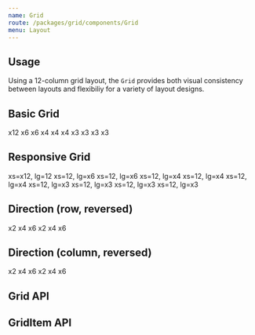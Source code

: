```yaml
---
name: Grid
route: /packages/grid/components/Grid
menu: Layout
---
```



## Usage

Using a 12-column grid layout, the `Grid` provides both visual consistency between layouts and flexibiliy for a variety of layout designs.

## Basic Grid

<Playground>
  <Grid>
    <GridItem xs={12}>x12</GridItem>
    <GridItem xs={6}>x6</GridItem>
    <GridItem xs={6}>x6</GridItem>
    <GridItem xs={4}>x4</GridItem>
    <GridItem xs={4}>x4</GridItem>
    <GridItem xs={4}>x4</GridItem>
    <GridItem xs={3}>x3</GridItem>
    <GridItem xs={3}>x3</GridItem>
    <GridItem xs={3}>x3</GridItem>
    <GridItem xs={3}>x3</GridItem>
  </Grid>
</Playground>

## Responsive Grid

<Playground>
  <Grid data-test="responsive">
    <GridItem xs={12} lg={12} data-test="x12">
      xs=x12, lg=12
    </GridItem>
    <GridItem xs={12} lg={6} data-test="x6">
      xs=12, lg=x6
    </GridItem>
    <GridItem xs={12} lg={6}>
      xs=12, lg=x6
    </GridItem>
    <GridItem xs={12} lg={4} data-test="x4">
      xs=12, lg=x4
    </GridItem>
    <GridItem xs={12} lg={4}>
      xs=12, lg=x4
    </GridItem>
    <GridItem xs={12} lg={4}>
      xs=12, lg=x4
    </GridItem>
    <GridItem xs={12} lg={3} data-test="x3">
      xs=12, lg=x3
    </GridItem>
    <GridItem xs={12} lg={3}>
      xs=12, lg=x3
    </GridItem>
    <GridItem xs={12} lg={3}>
      xs=12, lg=x3
    </GridItem>
    <GridItem xs={12} lg={3}>
      xs=12, lg=x3
    </GridItem>
  </Grid>
</Playground>

## Direction (row, reversed)

<Playground>
  <Grid data-test="row">
    <GridItem xs={2}>x2</GridItem>
    <GridItem xs={4}>x4</GridItem>
    <GridItem xs={6}>x6</GridItem>
  </Grid>
  <Grid reversed data-test="row-reverse">
    <GridItem xs={2}>x2</GridItem>
    <GridItem xs={4}>x4</GridItem>
    <GridItem xs={6}>x6</GridItem>
  </Grid>
</Playground>

## Direction (column, reversed)

<Playground>
  <Grid direction="column" data-test="column">
    <GridItem xs={2}>x2</GridItem>
    <GridItem xs={4}>x4</GridItem>
    <GridItem xs={6}>x6</GridItem>
  </Grid>
  <Grid reversed direction="column" data-test="column-reverse">
    <GridItem xs={2}>x2</GridItem>
    <GridItem xs={4}>x4</GridItem>
    <GridItem xs={6}>x6</GridItem>
  </Grid>
</Playground>

## Grid API

<PropsTable of={Grid} />

## GridItem API

<PropsTable of={GridItem} />
